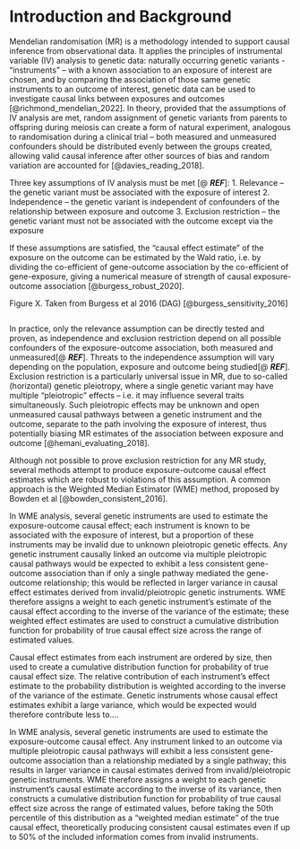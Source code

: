 # Introduction and Background

Mendelian randomisation (MR) is a methodology intended to support causal inference from observational data. It applies the principles of instrumental variable (IV) analysis to genetic data: naturally occurring genetic variants - “instruments” – with a known association to an exposure of interest are chosen, and by comparing the association of those same genetic instruments to an outcome of interest, genetic data can be used to investigate causal links between exposures and outcomes [@richmond_mendelian_2022]. In theory, provided that the assumptions of IV analysis are met, random assignment of genetic variants from parents to offspring during meiosis can create a form of natural experiment, analogous to randomisation during a clinical trial – both measured and unmeasured confounders should be distributed evenly between the groups created, allowing valid causal inference after other sources of bias and random variation are accounted for [@davies_reading_2018].

Three key assumptions of IV analysis must be met [@ ***REF***]:
1.	Relevance – the genetic variant must be associated with the exposure of interest
2.	Independence – the genetic variant is independent of confounders of the relationship between exposure and outcome
3.	Exclusion restriction – the genetic variant must not be associated with the outcome except via the exposure

If these assumptions are satisfied, the “causal effect estimate” of the exposure on the outcome can be estimated by the Wald ratio, i.e. by dividing the co-efficient of gene-outcome association by the co-efficient of gene-exposure, giving a numerical measure of strength of causal exposure-outcome association [@burgess_robust_2020].
 
Figure X. Taken from Burgess et al 2016 (DAG) [@burgess_sensitivity_2016]
```r

```



In practice, only the relevance assumption can be directly tested and proven, as independence and exclusion restriction depend on all possible confounders of the exposure-outcome association, both measured and unmeasured[@ ***REF***]. Threats to the independence assumption will vary depending on the population, exposure and outcome being studied[@ ***REF***]. Exclusion restriction is a particularly universal issue in MR, due to so-called (horizontal) genetic pleiotropy, where a single genetic variant may have multiple “pleiotropic” effects – i.e. it may influence several traits simultaneously. Such pleiotropic effects may be unknown and open unmeasured causal pathways between a genetic instrument and the outcome, separate to the path involving the exposure of interest, thus potentially biasing MR estimates of the association between exposure and outcome [@hemani_evaluating_2018].

Although not possible to prove exclusion restriction for any MR study, several methods attempt to produce exposure-outcome causal effect estimates which are robust to violations of this assumption. A common approach is the Weighted Median Estimator (WME) method, proposed by Bowden et al [@bowden_consistent_2016]. 

In WME analysis, several genetic instruments are used to estimate the exposure-outcome causal effect; each instrument is known to be associated with the exposure of interest, but a proportion of these instruments may be invalid due to unknown pleiotropic genetic effects. Any genetic instrument causally linked an outcome via multiple pleiotropic causal pathways would be expected to exhibit a less consistent gene-outcome association than if only a single pathway mediated the gene-outcome relationship; this would be reflected in larger variance in causal effect estimates derived from invalid/pleiotropic genetic instruments. WME therefore assigns a weight to each genetic instrument’s estimate of the causal effect according to the inverse of the variance of the estimate; these weighted effect estimates are used to construct a cumulative distribution function for probability of true causal effect size across the range of estimated values.

Causal effect estimates from each instrument are ordered by size, then used to create a cumulative distribution function for probability of true causal effect size. The relative contribution of each instrument’s effect estimate to the probability distribution is weighted according to the inverse of the variance of the estimate. Genetic instruments whose causal effect estimates exhibit a large variance, which would be expected would therefore contribute less to....

In WME analysis, several genetic instruments are used to estimate the exposure-outcome causal effect. Any instrument linked to an outcome via multiple pleiotropic causal pathways will exhibit a less consistent gene-outcome association than a relationship mediated by a single pathway; this results in larger variance in causal estimates derived from invalid/pleiotropic genetic instruments. WME therefore assigns a weight to each genetic instrument’s causal estimate according to the inverse of its variance, then constructs a cumulative distribution function for probability of true causal effect size across the range of estimated values, before taking the 50th percentile of this distribution as a “weighted median estimate” of the true causal effect, theoretically producing consistent causal estimates even if up to 50% of the included information comes from invalid instruments.

\newpage